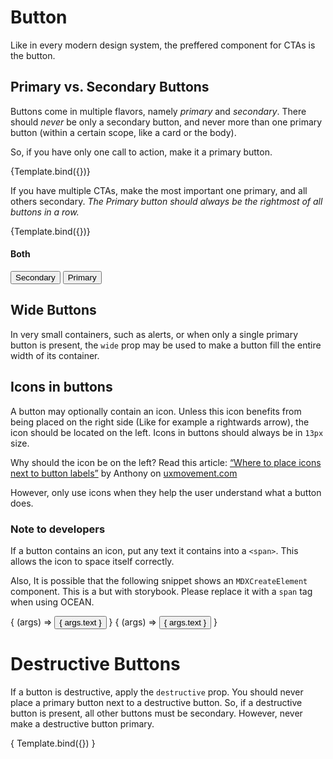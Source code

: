 
<Meta title="MDX/Button" component={Button} />


# Button

Like in every modern design system, the preffered component for CTAs is the button.

## Primary vs. Secondary Buttons

Buttons come in multiple flavors, namely _primary_ and _secondary_. There should _never_ be only a secondary button, and never more than one primary button (within a certain scope, like a card or the body).

So, if you have only one call to action, make it a primary button.

<Canvas>
  <Story
    name="Primary"
    args={{
      primary: true,
      children: "Primary Button",
      wide: false
    }}
  >
    {Template.bind({})}
  </Story>
</Canvas>

<ArgsTable story="Primary" />

If you have multiple CTAs, make the most important one primary, and all others secondary. _The Primary button should always be the rightmost of all buttons in a row._

<Canvas>
  <Story
    name="Secondary"
    args={{
      primary: false,
      children: "Secondary Button",
      wide: false
    }}
  >
    {Template.bind({})}
  </Story>
</Canvas>

<ArgsTable story="Secondary" />

#### Both

<Canvas>
  <Story name="Both">
    <Button>Secondary</Button>
    <Button primary>Primary</Button>
  </Story>
</Canvas>

## Wide Buttons
In very small containers, such as alerts, or when only a single primary button is present, the `wide` prop may be used to make a button fill the entire width of its container.

## Icons in buttons

A button may optionally contain an icon. Unless this icon benefits from being placed on the right side (Like for example a rightwards arrow), the icon should be located on the left. Icons in buttons should always be in `13px` size.

Why should the icon be on the left? Read this article: [“Where to place icons next to button labels”](https://uxmovement.com/buttons/where-to-place-icons-next-to-button-labels/) by Anthony on [uxmovement.com](https://uxmovement.com)

However, only use icons when they help the user understand what a button does.

### Note to developers

If a button contains an icon, put any text it contains into a `<span>`. This allows the icon to space itself correctly.

Also, It is possible that the following snippet shows an `MDXCreateElement` component. This is a but with storybook. Please replace it with a `span` tag when using OCEAN.

<Canvas>
  <Story name="Icon Left" args={{
    primary: false,
    text: "Edit",
    wide: false
  }}>
    { (args) => <Button {...args}><UilEdit size="13"/><span>{ args.text }</span></Button> }
  </Story>
  <Story name="Icon Right" args={{
    primary: true,
    text: "Next",
    wide: false
  }}>
    { (args) => <Button {...args}><span>{ args.text }</span><UilArrowRight size="13"/></Button> }
  </Story>
</Canvas>

<ArgsTable story="Icon Left" />

# Destructive Buttons
If a button is destructive, apply the `destructive` prop. You should never place a primary button next to a destructive button. So, if a destructive button is present, all other buttons must be secondary. However, never make a destructive button primary.

<Canvas>
  <Story name="Destructive" args={{
    children: "Delete Account",
    destructive: true,
    wide: false
  }}>
    { Template.bind({}) }
  </Story>
</Canvas>

<ArgsTable story="Destructive"/>